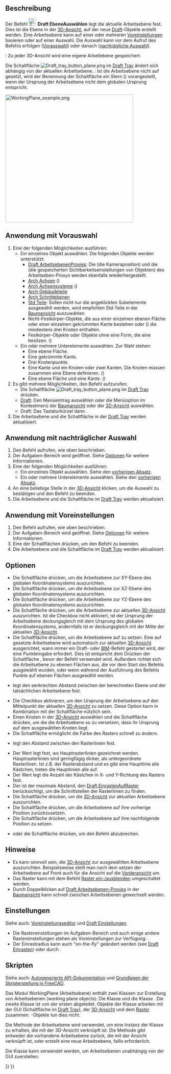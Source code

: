 <languages/>

{{Docnav/de
|[[Draft_Shape2DView/de|Form2DAnsicht]]
|[[Draft_SetStyle/de|StilFestlegen]]
|[[Draft_Workbench/de|Draft]]
|IconL=Draft_Shape2DView.svg
|IconR=Draft_SetStyle.svg
|IconC=Workbench_Draft.svg
}}

<!--Note: for legibility a space was added to the menu text-->
{{GuiCommand/de
|Name=Draft SelectPlane
|Name/de=Draft EbeneAuswählen
|MenuLocation=Dienstprogramme → Arbeitsebene
|Workbenches=[[Draft_Workbench/de|Draft]], [[BIM_Workbench/de|BIM]]
|Shortcut=Draft: {{KEY|W}} {{KEY|P}}
|SeeAlso=[[Draft_WorkingPlaneProxy/de|Draft ArbeitsebenenProxy]]
}}

<span id="Description"></span>
==Beschreibung== 

Der Befehl [[Image:Draft_SelectPlane.svg|24px]] '''Draft EbeneAuswählen''' legt die aktuelle Arbeitsebene fest. Dies ist die Ebene in der [[3D_view/de|3D-Ansicht]], auf der  neue [[Draft_Workbench|Draft]]-Objekte erstellt werden. Eine Arbeitsebene kann auf einer oder mehreren [[#Anwendung_mit_Voreinstellungen|Voreinstellungen]] basieren oder auf einer Auswahl. Die Auswahl kann vor dem Aufruf des Befehls erfolgen ([[#Anwendung_mit_Vorauswahl|Vorauswahl]]) oder danach ([[#Anwendung_mit_nahträglicher Auswahl|nachträgliche Auswahl]]).

{{Version/de|1.0}}: Zu jeder 3D-Ansicht wird eine eigene Arbeitebene gespeichert.

Die Schaltfläche [[Image:Draft_tray_button_plane.png]] im [[Draft_Tray|Draft Tray]] ändert sich abhängig von der aktuellen Arbeitsebene. {{Version/de|1.0}}: Ist die Arbeitsebene nicht auf {{MenuCommand|Auto}} gesetzt, wird der Benennung der Schaltfläche ein Stern ({{MenuCommand|*}}) vorangestellt, wenn der Ursprung der Arbeitsebene nicht dem globalen Ursprung entspricht.

[[Image:WorkingPlane_example.png|400px]]
{{Caption|Formen die auf unterschiedlichen Arbeitsebenen erstellt wurden}}

<span id="Usage_with_pre-selection"></span>
==Anwendung mit Vorauswahl==

# Eine der folgenden Möglichkeiten ausführen:
#* Ein einzelnes Objekt auswählen. Die folgenden Objekte werden unterstützt:
#** [[Draft_WorkingPlaneProxy/de|Draft ArbeitsebenenProxies]]: Die {{PropertyView/de|View Data}} (die Kameraposition) und die {{PropertyView/de|Visibility Map}} (die gespeicherten Sichtbarkeitseinstellungen von Objekten) des Arbeitseben-Proxys werden ebenfalls wiederhergestellt.
#** [[Arch_Axis/de|Arch Achsen]] ({{Version/de|1.0}})
#** [[Arch_AxisSystem/de|Arch Achsensysteme]] ({{Version/de|1.0}})
#** [[Arch_BuildingPart/de|Arch Gebäudeteile]]
#** [[Arch_SectionPlane/de|Arch Schnittebenen]]
#** [[Std_Part/de|Std Teile]]: Sollen nicht nur die angeklickten Subelemente ausgewählt werden, wird empfohlen Std-Teile in der [[Tree_View/de|Baumansicht]] auszuwählen.
#** Nicht-Festkörper-Objekte, die aus einer einzelnen ebenen Fläche oder einer einzelnen gekrümmten Kante bestehen oder ({{Version/de|1.0}}) die mindestens drei Knoten enthalten.
#** Festkörper-Objekte oder Objekte ohne eine Form, die eine {{PropertyData/de|Placement}} besitzen. ({{Version/de|1.0}})
#* Ein oder mehrere Unterelemente auswählen. Zur Wahl stehen:
#** Eine ebene Fläche.
#** Eine gekrümmte Kante.
#** Drei Knotenpunkte.
#** Eine Kante und ein Knoten oder zwei Kanten. Die Knoten müssen zusammen eine Ebene definieren. ({{Version/de|1.0}})
#** Eine ebene Fläche und eine Kante. ({{Version/de|1.1}})
# Es gibt mehrere Möglichkeiten, den Befehl aufzurufen:
#* Die Schaltfläche [[Image:Draft_tray_button_plane.png]] im [[Draft_Tray/de|Draft Tray]] drücken.
#* [[Draft_Workbench/de|Draft]]: Den Menüeintrag {{MenuCommand|Dienstprogramme → [[Image:Draft_SelectPlane.svg|16px]] Arbeitsebene}} auswählen oder die Menüoption im Kontextmenü der [[Tree_View/de|Baumansicht]] oder der [[3D_View/de|3D-Ansicht]] auswählen.
#* Draft: Das Tastaturkürzel {{KEY|W}} dann {{KEY|P}}.
# Die Arbeitsebene und die Schaltfläche in der [[Draft_Tray/de|Draft Tray]] werden aktualisiert.

<span id="Usage_with_post-selection"></span>
==Anwendung mit  nachträglicher Auswahl==

# Den Befehl aufrufen, wie oben beschrieben.
# Der Aufgaben-Bereich {{MenuCommand|Arbeitsebene einrichten}} wird geöffnet. Siehe [[#Optionen|Optionen]] für weitere Informationen.
# Eine der folgenden Möglichkeiten ausführen:
#* Ein einzelnes Objekt auswählen. Siehe den [[#Anwendung mit Vorauswahl|vorherigen Absatz]].
#* Ein oder mehrere Unterelemente auswählen. Siehe den [[#Anwendung mit Vorauswahl|vorherigen Absatz]].
# An eine beliebige Stelle in der [[3D_view/de|3D-Ansicht]] klicken, um die Auswahl zu bestätigen und den Befehl zu beenden.
# Die Arbeitsebene und die Schaltfläche im [[Draft_Tray/de|Draft Tray]] werden aktualisiert.

<span id="Usage_with_presets"></span>
==Anwendung mit Voreinstellungen==

# Den Befehl aufrufen, wie oben beschrieben.
# Der Aufgaben-Bereich {{MenuCommand|Arbeitsebene einrichten}} wird geöffnet. Siehe [[#Optionen|Optionen]] für weitere Informationen.
# Eine der Schaltflächen drücken, um den Befehl zu beenden.
# Die Arbeitsebene und die Schaltfläche im [[Draft_Tray/de|Draft Tray]] werden aktualisiert.

<span id="Options"></span>
==Optionen== 

* Die Schaltfläche {{Button|[[Image:View-top.svg|16px]] Oben (XY)}} drücken, um die Arbeitsebene zur XY-Ebene des globalen Koordinatensystems auszurichten.
* Die Schaltfläche {{Button|[[Image:View-front.svg|16px]] Front (XZ)}} drücken, um die Arbeitsebene zur XZ-Ebene des globalen Koordinatensystems auszurichten.
* Die Schaltfläche {{Button|[[Image:View-right.svg|16px]] Seite (YZ)}} drücken, um die Arbeitsebene zur YZ-Ebene des globalen Koordinatensystems auszurichten.
* Die Schaltfläche {{Button|[[Image:View-isometric.svg|16px]] Zur Ansicht ausrichten}} drücken, um die Arbeitsebene zur aktuellen [[3D_view/de|3D-Ansicht]] auszurichten. Ist die Checkbox {{MenuCommand|Ebene in Ansicht zentrieren}} nicht aktiviert, ist der Ursprung der Arbeitsebene deckungsgleich mit dem Ursprung des globalen Koordinatensystems, andernfalls ist er deckungsgleich mit der Mitte der aktuellen [[3D_view/de|3D-Ansicht]].
* Die Schaltfläche {{Button|[[Image:View-axonometric.svg|16px]] Automatisch}} drücken, um die Arbeitsebene auf {{MenuCommand|Auto}} zu setzen. Eine  auf {{MenuCommand|Auto}} gesetzte Arbeitsebene wird automatisch zur aktuellen [[3D_view/de|3D-Ansicht]] ausgerichtet, wann immer ein Draft- oder [[BIM_Workbench/de|BIM]]-Befehl gestartet wird, der eine Punkteingabe erfordert. Dies ist entspricht dem Drücken der Schaltfläche {{Button|[[Image:View-isometric.svg|16px]] Zur Ansicht ausrichten}}, bevor der Befehl verwendet wird. Außerdem richtet sich die Arbeitsebene zu ebenen Flächen aus, die vor dem Start des Befehls ausgewählt wurden, oder wenn während der Ausführung des Befehls Punkte auf ebenen Flächen ausgewählt werden.
* {{MenuCommand|Versetzen}} legt den senkrechten Abstand zwischen der berechneten Ebene und der tatsächlichen Arbeitsebene fest.
* Die Checkbox {{MenuCommand|Center plane on view}} aktivieren, um den Ursprung der Arbeitsebene auf den Mittelpunkt der aktuellen [[3D_view/de|3D-Ansicht]] zu setzen. Diese Option kann in Kombination mit der Schaltfläche {{Button|[[Image:View-isometric.svg|16px]] Zur Ansicht ausrichten}} nützlich sein.
* Einen Knoten in der [[3D_view/de|3D-Ansicht]] auswählen und die Schaltfläche {{Button|[[Image:Draft_Move.svg|16px]] Move working plane}} drücken, um die die Arbeitsebene so zu versetzen, dass ihr Ursprung auf dem ausgewählten Knoten liegt.
* Die Schaltfläche {{MenuCommand|Rasterfarbe}} ermöglicht die Farbe des Rasters schnell zu ändern. {{Version/de|1.0}}
* {{MenuCommand|Rasterabstand}} legt den Abstand zwischen den Rasterlinien fest.
* Der Wert {{MenuCommand|Hauptlinien alle}} legt fest, wo Hauptrasterlinien gezeichnet werden. Hauptrasterlinien sind geringfügig dicker, als untergeordnete Rasterlinen. Ist z.B. der Rasterabstand {{Value|0.5 m}} und es gibt eine Hauptlinie alle {{Value|10}} Kästchen, treten die Hauptlinien alle {{Value|5 m}} auf.
* Der Wert {{MenuCommand|Grid size}} legt die Anzahl der Kästchen in X- und Y-Richtung des Rasters fest.
* Der {{MenuCommand|Einrast-Radius}} ist der maximale Abstand, den [[Draft_Snap_Grid/de|Draft EinrastenAufRaster]] berücksichtigt, um die Schnittstellen der Rasterlinien zu finden.
* Die Schaltfläche {{Button|[[Image:view-fullscreen.svg|16px]] Ansicht zentrieren}} drücken, um die [[3D_view/de|3D-Ansicht]] zur aktuellen Arbeitsebene auszurichten.
* Die Schaltfläche {{Button|[[Image:sel-back.svg|16px]] Vorherige}} drücken, um die Arbeitsebene auf ihre vorherige Position zurückzusetzen.
* Die Schaltfläche {{Button|Next [[Image:sel-forward.svg|16px]]}} drücken, um die Arbeitsebene auf ihre nachfolgende Position zu setzen. {{Version/de|1.0}}
* {{KEY|Esc}} oder die Schaltfläche {{Button|Close}} drücken, um den Befehl abzubrechen.

<span id="Notes"></span>
==Hinweise==

* Es kann sinnvoll sein, die [[3D_view/de|3D-Ansicht]] zur ausgewählten Arbeitsebene auszurichten. Beispielsweise stellt man nach dem setzen der Arbeitsebene auf Front auch für die Ansicht auf die [[Std_ViewFront|Vorderansicht]] um.
* Das Raster kann mit dem Befehl [[Draft_ToggleGrid/de|Raster ein-/ausblenden]] umgeschaltet werden.
* Durch Doppelklicken auf [[Draft_WorkingPlaneProxy/de|Draft Arbeitsebenen-Proxies]] in der [[Tree_view/de|Baumansicht]] kann schnell zwischen Arbeitsebenen gewechselt werden.

<span id="Preferences"></span>
==Einstellungen==

Siehe auch: [[Preferences_Editor/de|Voreinstellungseditor]] und [[Draft_Preferences/de|Draft Einstellungen]].

* Die Rastereinstellungen im Aufgaben-Bereich und auch einige andere Rastereinstellungen stehen als Voreinstellungen zur Verfügung: {{MenuCommand|Bearbeiten → Einstellungen... → Draft → Raster und Einrasten}}.
* Der Einrastradius kann auch "on-the-fly" geändert werden (see [[Draft_Snap/de#Einstellungen|Draft Einrasten]]) oder durch {{MenuCommand|Werkzeuge → Parameter bearbeiten... → BaseApp → Preferences → Mod → Draft → snapRange}}.

<span id="Scripting"></span>
==Skripten==

Siehe auch: [https://freecad.github.io/SourceDoc/ Autogenerierte API-Dokumentation] und [[FreeCAD_Scripting_Basics/de|Grundlagen der Skripterstellung in FreeCAD]].

{{Version/de|1.0}}

Das Modul WorkingPlane (Arbeitsebene) enthält zwei Klassen zur Erstellung von Arbeitsebenen (working plane objects): Die Klasse {{incode|PlaneBase}} und die Klasse {{incode|PlaneGui}}. Die zweite Klasse ist von der ersten abgeleitet. Objekte der Klasse {{incode|PlaneGui}} arbeiten mit der GUI (Schaltfläche im [[Draft_Tray/de|Draft Tray]]), der [[3D_view|3D-Ansicht]] und dem [[Draft_Snap_Grid/de|Raster]] zusammen. {{incode|PlaneBase}}-Objekte tun dies nicht.

Die Methode {{incode|get_working_plane()}} der Arbeitsebene wird verwendet, um eine Instanz der Klasse  {{incode|PlaneGui}} zu erhalten, die mit der 3D-Ansicht verknüpft ist. Die Methode gibt entweder die vorhandene Arbeitsebene zurück, die mit der Ansicht verknüpft ist, oder erstellt eine neue Arbeitsebene, fallls erforderlich.

{{Code|code=
import FreeCAD as App
import WorkingPlane

wp = WorkingPlane.get_working_plane()

origin = App.Vector(0, 0, 0)
normal = App.Vector(1, 1, 1).normalize()
offset = 17
wp.align_to_point_and_axis(origin, normal, offset)

point = App.Vector(10, 15, 2)
projection = wp.project_point(point)
print(projection)
}}

Die Klasse {{incode|PlaneBase}} kann verwendet werden, um Arbeitsebenen unabhängig von der GUI zuerstellen:

{{Code|code=
import WorkingPlane

wp = WorkingPlane.PlaneBase()
}}


{{Docnav/de
|[[Draft_Shape2DView/de|Form2DAnsicht]]
|[[Draft_SetStyle/de|StilFestlegen]]
|[[Draft_Workbench/de|Draft]]
|IconL=Draft_Shape2DView.svg
|IconR=Draft_SetStyle.svg
|IconC=Workbench_Draft.svg
}}

{{Draft Tools navi{{#translation:}}}}
{{Userdocnavi{{#translation:}}}}